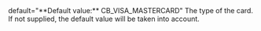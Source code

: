   

  
<ParamField body="CardType" type="string" required>   
default="**Default value:** CB_VISA_MASTERCARD"    
The type of the card. If not supplied, the default value will be taken into account.  
</ParamField>